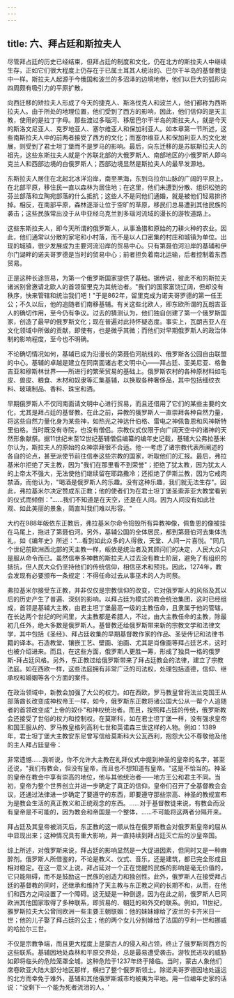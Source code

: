 ```yaml
---
---
---
```

title: 六、拜占廷和斯拉夫人
---



尽管拜占廷的历史已经结束，但拜占廷的制度和文化，仍在北方的斯拉夫人中继续生存，正如它们很大程度上仍存在于已属土耳其人统治的、巴尔干半岛的基督教徒中一样。斯拉夫人起源于今俄国和波兰的多沼泽的边境地带，他们以巨大的弧形向四周颇有吸引力的平原扩散。

向西迁移的矫拉夫人形成了今天的捷克人、斯洛伐克人和波兰人，他们都称为西斯拉夫人。由于所处的地理位置，他们受到了西方的影响，因此，他们信仰的是天主教，使用的是拉丁字母。那些渡过多瑙河、移居巴尔干半岛的斯拉夫人，就是今天的斯洛文尼亚人、克罗地亚人、塞尔维亚人和保加利亚人。如本章第一节所述，这些南斯拉夫人中的前两者接受了西方的文化；而塞尔维亚人和保加利亚人的文化发展，则受到了君士坦丁堡而不是罗马的影响。最后，向东迁移的是苏联斯拉夫人的祖先，这些东斯拉夫人就是个苏联北部的大俄罗斯人、南部地区的小俄罗斯人即乌克兰人和西部边境的白俄罗斯人；西部边境显然是斯拉夫人的最早发源地。

东斯拉夫人居住在北起北冰洋沿岸，南至黑海，东到乌拉尔山脉的广阔的平原上。在北部平原，移住民一直以森林为居住地；在这里，他们未遭到分散、组织松弛的芬兰部落和立陶宛部落的什么抵抗；这些人不是同他们通婚，就是被他们轻易排挤掉。相反，在南部平原，森林逐渐让位于空旷的草原，移民们总易遭到其他民族的袭击；这些民族常出没于从中亚经乌克兰到多瑙河流域的漫长的游牧道路上。

这些东斯拉夫人，即今天所谓的俄罗斯人，从事渔猎和原始的刀耕火种的农业。因此，他们通常以分散的家宅和小村落，而不是以人口密集的村庄和城镇为单位。出现的城镇，很少发展成为主要河流沿岸的贸易中心。只有第聂伯河沿岸的基辅和伊尔门湖畔的诺夫哥罗德是当时的贸易中心；前者担负着南北运输，后者控制着东西贸易。

正是这种长途贸易，为第一个俄罗斯国家提供了基础。据传说，彼此不和的斯拉夫诸派别曾邀请北欧人的首领留里克为其统治者。"我们的国家富饶辽阔，但却没有秩序，快来管辖和统治我们吧！"于是862年，留里克成为诺夫哥罗德的第一任王公；不久以后，他的追随者们南移基辅。有关这些北欧人，即东欧所谓的瓦朗吉亚人的确切作用，至今仍有争议。过去的猜测认为，他们独自创建了第一个俄罗斯国家，创造了最早的俄罗斯文化；现在普遍对此持怀疑态度。事实上，瓦朗吉亚人在文化领域中所做的贡献，即使有，也是微乎其微；而他们对早期俄罗斯人的政治体制的影响程度，至今也不明确。

不论确切情况如何，基辅已成为沿漫长的第聂伯河航线的、俄罗斯各公园自由联盟的中心。基辅的卓越是建立在同南面诸古老文明中心——拜占廷、亚美尼亚、格鲁吉亚和穆斯林世界——所进行的繁荣贸易的基础上。俄罗斯农村的各种原材料如毛皮、兽皮、粮食、木材和奴隶等汇集基辅，以换取各种奢侈品，其中包括细纹衣料、玻璃制品、香料、珠宝和酒。

早期俄罗斯人不仅同南面请文明中心进行贸易，而且还借用了它们的某些主要的文化，尤其是拜占廷的基督教。在此之前，异教的俄罗斯人一直崇拜各种自然力量，将这些自然力量化身为某些神，如热光之神达什伯格、雷电之神佩鲁恩和风神斯特里伯格。当时既没有寺院，也没有僧侣。宗教仪式仅限于向广阔天空中的诸神的天然形象献祭。据11世纪末至12世纪基辅僧侣编纂的编年史记载，基辅大公弗拉基米尔认为，斯拉夫人的原始的众神崇拜很不合适。他-一考虑了诸宗教代表所阐述的各自的论点，甚至派使节前往信奉这些宗教的国家，听取他们的汇报。最后，弗拉基米尔拒绝了天主教，因为"我们在那里看不到荣誉"；拒绝了犹太教，因为犹太人的上帝太不强大，无法使他们继续留在耶路撒冷；还拒绝了伊斯兰教，因为它戒肉禁酒，而他认为，"喝酒是俄罗斯人的乐趣。没有这种乐趣，我们就无法生存"。因此，弗拉基米尔决定赞成东正教；他的使者们为在君士坦丁堡圣索菲亚大教堂看到的仪式而倾倒："……我们不知道是在天空，还是在人间。因为人间没有如此壮观、如此美丽的景象，简直叫我们难以形容。"

大约在988年皈依东正教后，弗拉基米尔命令捣毁所有异教神像，佩鲁恩的像被挂在马尾上，拖进了第聂伯河。另外，基辅公国的全体居民，都到第聂伯河去集体洗礼，如《编年史》所述："…看到如此众多的人得救，天堂、人间一片喜悦。"同几个世纪前欧洲西北部的天主教一样，皈依是统治者及其顾问们的决定，人民大众只是服从命令而已。虽然信奉多神教的斯拉夫人过去没有教士阶层，避免了有组织的抵抗，但人民大众仍坚持他们的传统信仰，相信巫术和预兆。因此，1274年，教会发现有必要颁布一条规定：不得任命过去从事巫术的人为司祭。

弗拉基米尔接受东正教，并非仅仅是宗教信仰的改变，它对俄罗斯人的风俗及其以后的历史产生了普遍、深刻的影响。以拜占廷为模式的教会统治集团，这时已经组成，首领是基辅大主教，由君主坦丁堡最高一级的主教伍命，且隶属于他的管辖。在长达两个世纪的时间里，大主教都是希腊人，不过，由大主教任命的主教，除最初几任外，绝大多数是俄罗斯人。基督教还给俄罗斯带来新的宗教文学和法律文学，其中包括《圣经》、拜占廷收集的早期基督教作家的作品、圣徒传记和法律书籍的译本。石造教堂、镶嵌工艺、壁画、油画、尤其是肖像画等拜占廷艺术，这时也被介绍进来。而且，在这些方面，俄罗斯人更胜一筹，形成了独具一格的俄罗斯-拜占廷风格。另外，东正教过给俄罗斯带来了拜占廷教会的法律，建立了宗教法庭。如在西欧一样，这些法庭拥有非常广泛的司法权，处理包括道德，信仰、继承权和婚姻等各个方面的案件。

在政治领域中，新教会加强了大公的权力。如在西欧，罗马教皇曾将法兰克国王从部落酋长改变成神权帝王一样，如今，俄罗斯东正教将诸公国大公从一帮个人追随者的首领改变成"上帝的奴仆"和神权统治者。而且，按照拜占廷的传统，俄罗斯教会还接受了世俗的权力和控制权。在莫斯科，如在君士坦丁堡一样，没有强求皇帝和国王服从的、罗马教皇格列高利七世和英诺森三世这样的人物。例如：1389年，君士坦丁堡大主教安东尼曾写信给莫斯科大公瓦西利，抱怨大公不尊敬他及他的主人拜占廷皇帝：

非常遗憾……我听说，你不允许大主教在礼拜仪式中提到神圣的皇帝的名字，甚至还说，"我们有教会，但没有皇帝，而且也不想知道有皇帝。"这是不恰当的。神圣的皇帝在教会中享有崇高的地位，他与其他统治者——地方王公和君主不同。当初，皇帝为整个世界创立并进一步确定了真正的信仰。皇帝们召开了全基督教会会议，还通过法律进一步确定了要遵守的东西，即要遵守那些崇高、神圣的教规宣布为是教会生活的真正教义和正统观念的东西。……对于基督教徒来说，有教会而没有皇帝是不可能的，因为教会和帝国是一个整体，……不可能将这两者分隔开来。

拜占廷及其皇帝被消灭后，东正教的这一顺从性在俄罗斯教会对俄罗斯皇帝的屈从中显现出来；这种情况具有重大影响，并一直持续到拜占廷灭亡后的沙皇帝国。

综上所述，对俄罗斯来说，拜占廷的影响显然是一大促进因素，但同时又是一种麻醉剂。俄罗斯人所借鉴的，不论是教义、仪式、音乐，还是建筑，都已完全形成且相对稳定。在这一意义上说，拜占延对一个正在觉醒的民族的影响是毫无价值的，它只能阻碍，而不是鼓励这一民族的创造力和独创性。此外，俄罗斯人在接受拜占廷的基督教的同时，还继承和维持了天主教与东正教之间的长期不和，从而，在他们和西方之间设置了一个障碍。这无疑是一种倒退，因为在此之前，俄罗斯人已同欧洲其他国家取得了多种联系，即贸易的、朝廷的和外交的联系。例如，11世纪，雅罗斯拉夫大公曾同欧洲一些主要王朝联姻：他的妹妹嫁给了波兰的卡齐米日一世；他的儿子娶了拜占廷的公主；他的两个女儿分别嫁给了法国的亨利一世和挪威的哈拉尔三世。

不仅是宗教争端，而且更大程度上是蒙古人的侵入和占领，终止了俄罗斯同西方的这些联系。基辅因地处森林和平原交界处，总是最易遭受袭击。游牧民进攻的威胁如即将临头的危险笼罩全城，这种危险于1237年终于降临。当时，蒙古人象他们席卷欧亚大陆大部分地区那样，横扫了整个俄罗斯领土。除诺夫哥罗德因地处遥远的北方而幸免于难外，基辅和其他俄罗斯城市均被夷为平地。用一位编年史家的话说："没剩下一个能为死者流泪的人。'